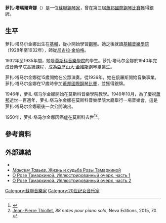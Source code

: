 {{Infobox person
| 前綴尊稱   = 
| 姓名       = 萝扎·塔马尔金娜
| 後綴尊稱   = 
| 圖像       = 
| 圖像大小   = 
| 圖像替代   = 
| 圖像說明   = 
| 原文名     = 
| 語系       = 
| 本名       = {{lang|ru|Ро́за Влади́мировна Тама́ркина}}
| 字         =
| 號         =    
| 出生日期   = {{Birth date|1920|3|23}}
| 出生地     = [[基輔|基輔]]
| 受洗       = 
| 失蹤日期   = <!-- {{Disappeared date and age|YYYY|MM|DD|YYYY|MM|DD}}（失蹤日期寫在前面，出生在後） -->
| 失蹤地     = 
| 失蹤情況   = 
| 死亡日期   = {{Death date and age|1950|8|5|1920|3|23}}
| 死亡地     = [[莫斯科|莫斯科]]
| 死因       = 
| 遺體發現地 = 
| 墓地       = 
| 墓地坐標   = <!-- {{Coord|LAT|LONG|display=inline}} -->
| 紀念建築   = 
| 居住地     = [[蘇聯|蘇聯]]
| 國籍       = [[蘇聯|蘇聯]]
| 籍貫       = <!-- （僅限部分地區人士使用） -->
| 別名       = 
| 種族       = 
| 語言       = 
| 公民權     = 
| 教育程度   = 
| 母校       = [[莫斯科音樂學院|莫斯科音樂學院]]
| 職業       = [[钢琴家|钢琴家]]
| 活躍時期   = 
| 僱主       = 
| 組織       = 
| 機構       = 
| 知名原因   = 
| 知名作品   = 
| 風格       = 
| 受影響於   = 
| 影響於     = 
| 家鄉       = 
| 薪金       = 
| 淨資產     = 
| 身高       = 
| 體重       = 
| 髮色       = 
| 瞳色       = 
| 三圍       = 
| 電視節目   = 
| 頭銜       = 
| 頭銜時期   = 
| 前任       = 
| 繼任       = 
| 政黨       = 
| 政治運動   = 
| 競爭者     = 
| 董事會     = 
| 宗教信仰   = 
| 宗派       = 
| 刑事起訴   = 
| 刑事處罰   = 
| 刑事狀況   = 
| 配偶       = 
| 伴侶       = 
| 子女       = 
| 父母       = 
| 親屬       = 
| 呼號       = 
| 獲獎       = [[蕭邦國際鋼琴比賽|蕭邦國際鋼琴比賽]]銀牌
| 簽名       = 
| 簽名大小   = 
| 簽名替代   = 
| module     = 
| module2    = 
| module3    = 
| module4    = 
| module5    = 
| module6    = 
| 網站       = <!-- {{URL|www.example.com}} -->
| 腳註       = 
| 寬度       = 
}}

'''萝扎·塔瑪爾齊娜'''（{{lang|ru|Ро́за Влади́мировна Тама́ркина}}）是一位[[蘇聯|蘇聯]][[鋼琴家|鋼琴家]]，曾在第三屆[[蕭邦國際鋼琴比賽|蕭邦國際鋼琴比賽]]獲得銀牌。

==生平==
萝扎·塔马尔金娜出生在[[基輔|基輔]]，從小開始學習[[鋼琴|鋼琴]]。她之後就讀[[基輔音樂學院|基輔音樂學院]]（1928年至1932年），師從[[尼古拉·金伯格|尼古拉·金伯格]]。

1932年至1935年間，她是[[莫斯科音樂學院|莫斯科音樂學院]]的學生。萝扎·塔马尔金娜於1940年完成音樂學院高級課程，成為[[亞歷山大·金維斯|亞歷山大·金維斯]]鋼琴畢業生。

萝扎·塔马尔金娜從15歲開始在公眾演奏。從1936年，她在俄羅斯開始音樂事業。萝扎·塔马尔金娜在17歲時參加[[蕭邦國際鋼琴比賽|蕭邦國際鋼琴比賽]]，並獲得銀牌。

1946年，萝扎·塔马尔金娜開始在莫斯科音樂學院教學。1949年10月，為了慶祝[[蕭邦|蕭邦]]逝世一百週年，萝扎·塔马尔金娜在莫斯科音樂學院大廳舉行一場音樂會，這是萝扎·塔马尔金娜最後一次公開演出。

1950年，萝扎·塔马尔金娜因[[癌症|癌症]]在莫斯科去世<ref>{{cite web|title=Rosa Tamarkina|url=http://www.naxos.com/person/Rosa_Tamarkina/103787.htm|publisher=Naxos Records|access-date=2017-03-15|archive-date=2020-09-19|archive-url=https://web.archive.org/web/20200919125032/https://www.naxos.com/person/Rosa_Tamarkina/103787.htm|dead-url=no}}</ref><ref>[[Jean-Pierre_Thiollet|Jean-Pierre Thiollet]], ''88 notes pour piano solo'', Neva Editions, 2015, 70. {{ISBN|978-2-3505-5192-0}}</ref>。

==參考資料==
{{Reflist}}

==外部連結==
* {{lang|ru|[http://www.muzcentrum.ru/orfeus/programs/issue4233/ Цикл из 4 передач о Розе Тамаркиной на [[Орфей_(радиостанция)|радио «Орфей»]] (1505-05.06.2013)]{{dead link|date=2018年1月 |bot=InternetArchiveBot |fix-attempted=yes }}}}
* [http://www.newswe.com/index.php?go=Pages&in=view&id=623 ''Максим Тавьев''. Жизнь и судьба Розы Тамаркиной] {{Wayback|url=http://www.newswe.com/index.php?go=Pages&in=view&id=623 |date=20190101002707 }}
* [http://1-9-6-3.livejournal.com/98731.html О Розе Тамаркиной. Иллюстрированный очерк, часть 1] {{Wayback|url=http://1-9-6-3.livejournal.com/98731.html |date=20180215130137 }}
* [http://1-9-6-3.livejournal.com/99024.html О Розе Тамаркиной. Иллюстрированный очерк, часть 2] {{Wayback|url=http://1-9-6-3.livejournal.com/99024.html |date=20170326042216 }}

[[Category:蘇聯音樂家|Category:蘇聯音樂家]]
[[Category:20世纪女音乐家|Category:20世纪女音乐家]]
